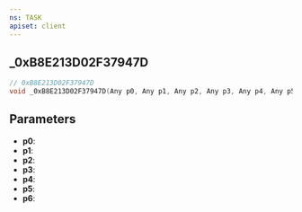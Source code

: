 ```yaml
---
ns: TASK
apiset: client
---
```

## _0xB8E213D02F37947D

```c
// 0xB8E213D02F37947D
void _0xB8E213D02F37947D(Any p0, Any p1, Any p2, Any p3, Any p4, Any p5, Any p6);
```


## Parameters
* **p0**:
* **p1**:
* **p2**:
* **p3**:
* **p4**:
* **p5**:
* **p6**: